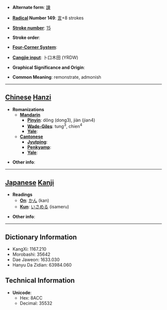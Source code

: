 * '''Alternate form''': [[諫]]

* '''[[Wiktionary:Chinese radical index| Radical]] Number 149''': [[Wiktionary:Chinese radical index 言|言]]+8 strokes

* '''[[Wiktionary:Chinese total strokes index|Stroke number]]''': [[Wiktionary:Chinese total strokes index 15|15]]

* '''Stroke order''': 

* '''[[Wiktionary:Chinese four corner index|Four-Corner System]]''': 

* '''[[Wiktionary:Chinese Cangjie index|Cangjie input]]''': 卜口木田 (YRDW)

* '''Graphical Significance and Origin''': 

* '''Common Meaning''': remonstrate, admonish

----

== [[Chinese]] [[Hanzi]] ==

* '''Romanizations'''
** '''[[Mandarin]]'''
*** '''[[Pinyin]]''': dǒng (dong3), jiàn (jian4)
*** '''[[Wade-Giles]]''': tung<sup>3</sup>, chien<sup>4</sup>
*** '''[[Yale]]''': 
** '''[[Cantonese]]'''
*** '''[[Jyutping]]''':
*** '''[[Penkyamp]]''': 
*** '''[[Yale]]''': 

* '''Other info''': 

----

== [[Japanese]] [[Kanji]] ==

* '''Readings'''
** '''[[On]]''': [[かん]] (kan)
** '''[[Kun]]''': [[いさめる]] (isameru)

* '''Other info''':  

----

== Dictionary Information ==

* KangXi: 1167.210
* Morobashi: 35642
* Dae Jaweon: 1633.030
* Hanyu Da Zidian: 63984.060

== Technical Information ==

* '''Unicode''':
** Hex: 8ACC
** Decimal: 35532